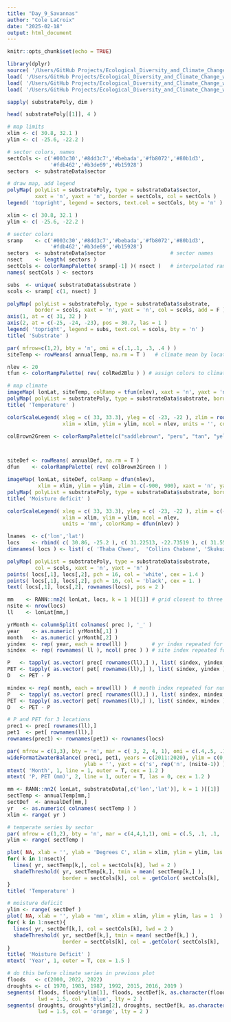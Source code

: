 ```yaml
---
title: "Day_9_Savannas"
author: "Cole LaCroix"
date: "2025-02-18"
output: html_document
---
```


```r
knitr::opts_chunk$set(echo = TRUE)
```

```r
library(dplyr)
source( '/Users/GitHub Projects/Ecological_Diversity_and_Climate_Change_wClark/Clark files/clarkFunctions2025-3.R' )
load( '/Users/GitHub Projects/Ecological_Diversity_and_Climate_Change_wClark/Clark files/annualClimateKruger.rdata', verbose = T )
load( '/Users/GitHub Projects/Ecological_Diversity_and_Climate_Change_wClark/Clark files/monthlyClimateKruger.rdata', verbose = T )
load( '/Users/GitHub Projects/Ecological_Diversity_and_Climate_Change_wClark/Clark files/herbivoreCensus.rdata', verbose = T )
```
```r
sapply( substratePoly, dim )
```
```r
head( substratePoly[[1]], 4 ) 
```
```r
# map limits
xlim <- c( 30.8, 32.1 )
ylim <- c( -25.6, -22.2 )

# sector colors, names
sectCols <- c('#003c30','#8dd3c7','#bebada','#fb8072','#80b1d3',
              '#fdb462','#b3de69','#b15928')
sectors  <- substrateData$sector                     

# draw map, add legend
polyMap( polyList = substratePoly, type = substrateData$sector,
         xaxt = 'n', yaxt = 'n', border = sectCols, col = sectCols )
legend( 'topright', legend = sectors, text.col = sectCols, bty = 'n' )
```
```r
xlim <- c( 30.8, 32.1 )
ylim <- c( -25.6, -22.2 )

# sector colors
sramp    <- c('#003c30','#8dd3c7','#bebada','#fb8072','#80b1d3',
              '#fdb462','#b3de69','#b15928')
sectors  <- substrateData$sector                     # sector names
nsect    <- length( sectors )                 
sectCols <- colorRampPalette( sramp[-1] )( nsect )   # interpolated ramp
names( sectCols ) <- sectors
```

```r
subs  <- unique( substrateData$substrate )        
scols <- sramp[ c(1, nsect) ]

polyMap( polyList = substratePoly, type = substrateData$substrate,
         border = scols, xaxt = 'n', yaxt = 'n', col = scols, add = F )
axis(1, at = c( 31, 32 ) )
axis(2, at = c(-25, -24, -23), pos = 30.7, las = 1 )
legend( 'topright', legend = subs, text.col = scols, bty = 'n' )
title( 'Substrate' )
```
```r
par( mfrow=c(1,2), bty = 'n', omi = c(.1,.1, .3, .4 ) )
siteTemp <- rowMeans( annualTemp, na.rm = T )   # climate mean by location

nlev <- 20
tfun <- colorRampPalette( rev( colRed2Blu ) ) # assign colors to climate gradients

# map climate
imageMap( lonLat, siteTemp, colRamp = tfun(nlev), xaxt = 'n', yaxt = 'n', xlim = xlim, ylim = ylim )
polyMap( polyList = substratePoly, type = substrateData$substrate, border = 'grey', lwd = 2, add = T )
title( 'Temperature' )

colorScaleLegend( xleg = c( 33, 33.3), yleg = c( -23, -22 ), zlim = round( range(siteTemp) ), 
                  xlim = xlim, ylim = ylim, ncol = nlev, units = '', colorRamp = tfun(nlev) ) 
```
```r
colBrown2Green <- colorRampPalette(c("saddlebrown", "peru", "tan", "yellowgreen", "forestgreen"))(100)



siteDef <- rowMeans( annualDef, na.rm = T )
dfun    <- colorRampPalette( rev( colBrown2Green ) )

imageMap( lonLat, siteDef, colRamp = dfun(nlev),
          xlim = xlim, ylim = ylim, zlim = c(-900, 900), xaxt = 'n', yaxt = 'n' )
polyMap( polyList = substratePoly, type = substrateData$substrate, border = 'grey', lwd = 2, add = T )
title( 'Moisture deficit' )

colorScaleLegend( xleg = c( 33, 33.3), yleg = c( -23, -22 ), zlim = c(-900, 900), 
                  xlim = xlim, ylim = ylim, ncol = nlev, 
                  units = 'mm', colorRamp = dfun(nlev) ) 
```
```r
lnames  <- c('lon','lat')
locs    <- rbind( c( 30.86, -25.2 ), c( 31.22513, -22.73519 ), c( 31.55659, -24.97129 ) ) 
dimnames( locs ) <- list( c( 'Thaba Chweu',  'Collins Chabane', 'Skukuza' ), c('lon','lat') )
```

```r
polyMap( polyList = substratePoly, type = substrateData$substrate,
         col = scols, xaxt = 'n', yaxt = 'n' )
points( locs[,1], locs[,2], pch = 16, col = 'white', cex = 1.4 )
points( locs[,1], locs[,2], pch = 16, col = 'black', cex = 1. )
text( locs[,1], locs[,2], rownames(locs), pos = 2 )
```
```r
mm    <- RANN::nn2( lonLat, locs, k = 1 )[[1]] # grid closest to three locations
nsite <- nrow(locs)
ll    <- lonLat[mm,]
```

```r
yrMonth <- columnSplit( colnames( prec ), '_' )
year    <- as.numeric( yrMonth[,1] )
month   <- as.numeric( yrMonth[,2] )
yindex  <- rep( year, each = nrow(ll) )        # yr index repeated for number of sites (rows in ll)
sindex  <- rep( rownames( ll ), ncol( prec ) ) # site index repeated for number of YEAR_MO's

P   <- tapply( as.vector( prec[ rownames(ll),] ), list( sindex, yindex ), sum )
PET <- tapply( as.vector( pet[ rownames(ll),] ), list( sindex, yindex ), sum )
D   <- PET - P
```

```r
mindex <- rep( month, each = nrow(ll) )  # month index repeated for number of sites
P   <- tapply( as.vector( prec[ rownames(ll),] ), list( sindex, mindex ), mean )
PET <- tapply( as.vector( pet[ rownames(ll),] ), list( sindex, mindex ), mean )
D   <- PET - P
```

```r
# P and PET for 3 locations
prec1 <- prec[ rownames(ll),]
pet1  <- pet[ rownames(ll),]
rownames(prec1) <- rownames(pet1) <- rownames(locs)

par( mfrow = c(1,3), bty = 'n', mar = c( 3, 2, 4, 1), omi = c(.4,.5, .1, .1) )
wideFormat2waterBalance( prec1, pet1, years = c(2011:2020), ylim = c(0, 150),
                         ylab = '', yaxt = c('s', rep('n', (nsite-1)) ) )
mtext( 'Month', 1, line = 1, outer = T, cex = 1.2 )
mtext( 'P, PET (mm)', 2, line = 1, outer = T, las = 0, cex = 1.2 )
```

```r
mm <- RANN::nn2( lonLat, substrateData[,c('lon','lat')], k = 1 )[[1]]
sectTemp <- annualTemp[mm,]
sectDef  <- annualDef[mm,]
yr   <- as.numeric( colnames( sectTemp ) )
xlim <- range( yr )

# temperate series by sector
par( mfrow = c(1,2), bty = 'n', mar = c(4,4,1,1), omi = c(.5, .1, .1, .1) )
ylim <- range( sectTemp )

plot( NA, xlab = '', ylab = 'Degrees C', xlim = xlim, ylim = ylim, las = 1 )
for( k in 1:nsect){
  lines( yr, sectTemp[k,], col = sectCols[k], lwd = 2 )
  shadeThreshold( yr, sectTemp[k,], tmin = mean( sectTemp[k,] ), 
                  border = sectCols[k], col = .getColor( sectCols[k], .4) )
}
title( 'Temperature' )

# moisture deficit
ylim <- range( sectDef )
plot( NA, xlab = '', ylab = 'mm', xlim = xlim, ylim = ylim, las = 1  )
for( k in 1:nsect){
  lines( yr, sectDef[k,], col = sectCols[k], lwd = 2 )
  shadeThreshold( yr, sectDef[k,], tmin = mean( sectDef[k,] ), 
                  border = sectCols[k], col = .getColor( sectCols[k], .4) )
}
title( 'Moisture Deficit' )
mtext( 'Year', 1, outer = T, cex = 1.5 )
```
```r
# do this before climate series in previous plot
floods   <- c(2000, 2022, 2022)
droughts <- c( 1970, 1983, 1987, 1992, 2015, 2016, 2019 )
segments( floods, floods*ylim[1], floods, sectDef[k, as.character(floods) ],
          lwd = 1.5, col = 'blue', lty = 2 )
segments( droughts, droughts*ylim[2], droughts, sectDef[k, as.character(droughts) ],
          lwd = 1.5, col = 'orange', lty = 2 )
```

